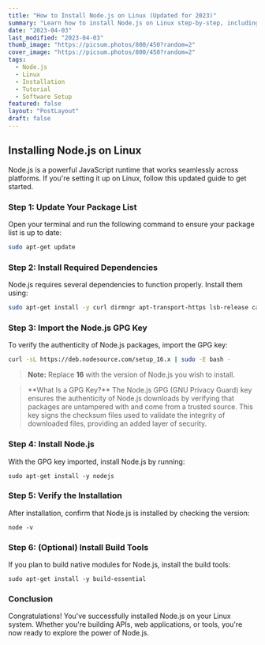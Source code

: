 ```yaml
---
title: "How to Install Node.js on Linux (Updated for 2023)"
summary: "Learn how to install Node.js on Linux step-by-step, including updating your package list, installing dependencies, importing the GPG key, and verifying your installation."
date: "2023-04-03"
last_modified: "2023-04-03"
thumb_image: "https://picsum.photos/800/450?random=2"
cover_image: "https://picsum.photos/800/450?random=2"
tags:
  - Node.js
  - Linux
  - Installation
  - Tutorial
  - Software Setup
featured: false
layout: "PostLayout"
draft: false
---
```


## Installing Node.js on Linux

Node.js is a powerful JavaScript runtime that works seamlessly across platforms. If you're setting it up on Linux, follow this updated guide to get started.

### Step 1: Update Your Package List

Open your terminal and run the following command to ensure your package list is up to date:

```bash
sudo apt-get update
```

### Step 2: Install Required Dependencies

Node.js requires several dependencies to function properly. Install them using:

```bash
sudo apt-get install -y curl dirmngr apt-transport-https lsb-release ca-certificates
```

### Step 3: Import the Node.js GPG Key

To verify the authenticity of Node.js packages, import the GPG key:

```bash
curl -sL https://deb.nodesource.com/setup_16.x | sudo -E bash -
```

> **Note:** Replace **16** with the version of Node.js you wish to install.

<blockquote>
**What Is a GPG Key?**
The Node.js GPG (GNU Privacy Guard) key ensures the authenticity of Node.js downloads by verifying that packages are untampered with and come from a trusted source. This key signs the checksum files used to validate the integrity of downloaded files, providing an added layer of security.
</blockquote>

### Step 4: Install Node.js

With the GPG key imported, install Node.js by running:

```code
sudo apt-get install -y nodejs
```

### Step 5: Verify the Installation

After installation, confirm that Node.js is installed by checking the version:

```code
node -v
```

### Step 6: (Optional) Install Build Tools

If you plan to build native modules for Node.js, install the build tools:

```code
sudo apt-get install -y build-essential
```

### Conclusion

Congratulations! You've successfully installed Node.js on your Linux system. Whether you're building APIs, web applications, or tools, you're now ready to explore the power of Node.js.
